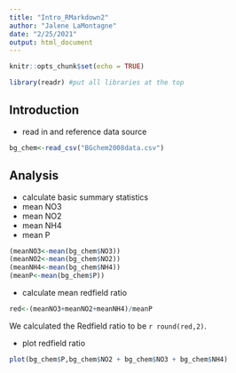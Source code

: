 ```yaml
---
title: "Intro_RMarkdown2"
author: "Jalene LaMontagne"
date: "2/25/2021"
output: html_document
---
```


```r
knitr::opts_chunk$set(echo = TRUE)
```

```r
library(readr) #put all libraries at the top
```

## Introduction

* read in and reference data source

```r
bg_chem<-read_csv("BGchem2008data.csv")
```

## Analysis

* calculate basic summary statistics
 - mean NO3
 - mean NO2
 - mean NH4
 - mean P

```r
(meanNO3<-mean(bg_chem$NO3))
(meanNO2<-mean(bg_chem$NO2))
(meanNH4<-mean(bg_chem$NH4))
(meanP<-mean(bg_chem$P))
```

* calculate mean redfield ratio
```r
red<-(meanNO3+meanNO2+meanNH4)/meanP
```

We calculated the Redfield ratio to be `r round(red,2)`.

* plot redfield ratio
```r
plot(bg_chem$P,bg_chem$NO2 + bg_chem$NO3 + bg_chem$NH4)

```

